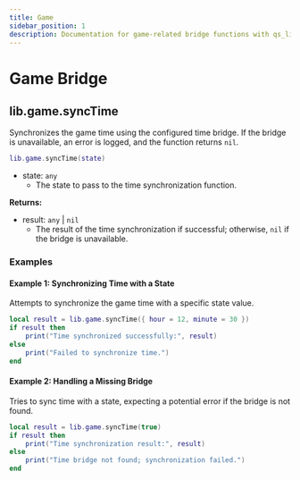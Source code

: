 ```yaml
---
title: Game
sidebar_position: 1
description: Documentation for game-related bridge functions with qs_lib.
---
```


# Game Bridge

## lib.game.syncTime

Synchronizes the game time using the configured time bridge. If the bridge is unavailable, an error is logged, and the function returns `nil`.

```lua
lib.game.syncTime(state)
```

- state: `any`
  - The state to pass to the time synchronization function.

**Returns:**

- result: `any` | `nil`
  - The result of the time synchronization if successful; otherwise, `nil` if the bridge is unavailable.

### Examples

#### Example 1: Synchronizing Time with a State

Attempts to synchronize the game time with a specific state value.

```lua
local result = lib.game.syncTime({ hour = 12, minute = 30 })
if result then
    print("Time synchronized successfully:", result)
else
    print("Failed to synchronize time.")
end
```

#### Example 2: Handling a Missing Bridge

Tries to sync time with a state, expecting a potential error if the bridge is not found.

```lua
local result = lib.game.syncTime(true)
if result then
    print("Time synchronization result:", result)
else
    print("Time bridge not found; synchronization failed.")
end
```